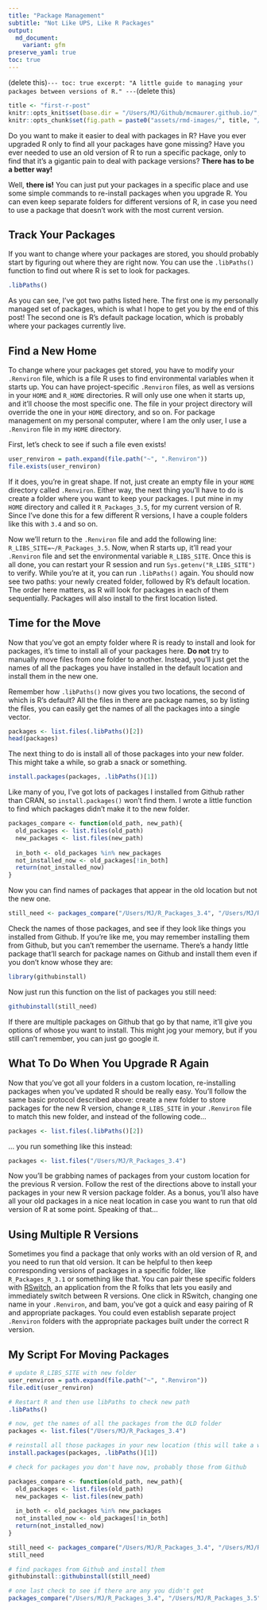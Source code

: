 ```yaml
---
title: "Package Management"
subtitle: "Not Like UPS, Like R Packages"
output:
  md_document:
    variant: gfm
preserve_yaml: true
toc: true
---
```


(delete this)`---
toc: true
excerpt: "A little guide to managing your packages between versions of R."
---`(delete this)

```r
title <- "first-r-post"
knitr::opts_knit$set(base.dir = "/Users/MJ/Github/mcmaurer.github.io/", base.url = "/")
knitr::opts_chunk$set(fig.path = paste0("assets/rmd-images/", title, "/"))
```

Do you want to make it easier to deal with packages in R? Have you ever upgraded R only to find all your packages have gone missing? Have you ever needed to use an old version of R to run a specific package, only to find that it's a gigantic pain to deal with package versions? **There has to be a better way!**

Well, **there is!** You can just put your packages in a specific place and use some simple commands to re-install packages when you upgrade R. You can even keep separate folders for different versions of R, in case you need to use a package that doesn't work with the most current version.

## Track Your Packages
If you want to change where your packages are stored, you should probably start by figuring out where they are right now. You can use the `.libPaths()` function to find out where R is set to look for packages.

```r
.libPaths()
```

As you can see, I've got two paths listed here. The first one is my personally managed set of packages, which is what I hope to get you by the end of this post! The second one is R's default package location, which is probably where your packages currently live.

## Find a New Home

To change where your packages get stored, you have to modify your `.Renviron` file, which is a file R uses to find environmental variables when it starts up. You can have project-specific `.Renviron` files, as well as versions in your `HOME` and `R_HOME` directories. R will only use one when it starts up, and it'll choose the most specific one. The file in your project directory will override the one in your `HOME` directory, and so on. For package management on my personal computer, where I am the only user, I use a `.Renviron` file in my `HOME` directory.

First, let's check to see if such a file even exists!
```r
user_renviron = path.expand(file.path("~", ".Renviron"))
file.exists(user_renviron)
```

If it does, you're in great shape. If not, just create an empty file in your `HOME` directory called `.Renviron`. Either way, the next thing you'll have to do is create a folder where you want to keep your packages. I put mine in my `HOME` directory and called it `R_Packages_3.5`, for my current version of R. Since I've done this for a few different R versions, I have a couple folders like this with `3.4` and so on.

Now we'll return to the `.Renviron` file and add the following line: `R_LIBS_SITE=~/R_Packages_3.5`. Now, when R starts up, it'll read your `.Renviron` file and set the environmental variable `R_LIBS_SITE`. Once this is all done, you can restart your R session and run `Sys.getenv("R_LIBS_SITE")` to verify. While you're at it, you can run `.libPaths()` again. You should now see two paths: your newly created folder, followed by R's default location. The order here matters, as R will look for packages in each of them sequentially. Packages will also install to the first location listed.

## Time for the Move

Now that you've got an empty folder where R is ready to install and look for packages, it's time to install all of your packages here. **Do not** try to manually move files from one folder to another. Instead, you'll just get the names of all the packages you have installed in the default location and install them in the new one.

Remember how `.libPaths()` now gives you two locations, the second of which is R's default? All the files in there are package names, so by listing the files, you can easily get the names of all the packages into a single vector.

```r
packages <- list.files(.libPaths()[2])
head(packages)
```

The next thing to do is install all of those packages into your new folder. This might take a while, so grab a snack or something.

```r
install.packages(packages, .libPaths()[1])
```

Like many of you, I've got lots of packages I installed from Github rather than CRAN, so `install.packages()` won't find them. I wrote a little function to find which packages didn't make it to the new folder.

```r
packages_compare <- function(old_path, new_path){
  old_packages <- list.files(old_path)
  new_packages <- list.files(new_path)
  
  in_both <- old_packages %in% new_packages
  not_installed_now <- old_packages[!in_both]
  return(not_installed_now)
}
```

Now you can find names of packages that appear in the old location but not the new one.

```r
still_need <- packages_compare("/Users/MJ/R_Packages_3.4", "/Users/MJ/R_Packages_3.5")
```

Check the names of those packages, and see if they look like things you installed from Github. If you're like me, you may remember installing them from Github, but you can't remember the username. There's a handy little package that'll search for package names on Github and install them even if you don't know whose they are:

```r
library(githubinstall)
```

Now just run this function on the list of packages you still need:

```r
githubinstall(still_need)
```

If there are multiple packages on Github that go by that name, it'll give you options of whose you want to install. This might jog your memory, but if you still can't remember, you can just go google it.

## What To Do When You Upgrade R Again

Now that you've got all your folders in a custom location, re-installing packages when you've updated R should be really easy. You'll follow the same basic protocol described above: create a new folder to store packages for the new R version, change `R_LIBS_SITE` in your `.Renviron` file to match this new folder, and instead of the following code...

```r
packages <- list.files(.libPaths()[2])
```

... you run something like this instead:
```r
packages <- list.files("/Users/MJ/R_Packages_3.4")
```

Now you'll be grabbing names of packages from your custom location for the previous R version. Follow the rest of the directions above to install your packages in your new R version package folder. As a bonus, you'll also have all your old packages in a nice neat location in case you want to run that old version of R at some point. Speaking of that...

## Using Multiple R Versions

Sometimes you find a package that only works with an old version of R, and you need to run that old version. It can be helpful to then keep corresponding versions of packages in a specific folder, like `R_Packages_R_3.1` or something like that. You can pair these specific folders with [RSwitch](http://r.research.att.com/), an application from the R folks that lets you easily and immediately switch between R versions. One click in RSwitch, changing one name in your `.Renviron`, and bam, you've got a quick and easy pairing of R and appropriate packages. You could even establish separate project `.Renviron` folders with the appropriate packages built under the correct R version.

## My Script For Moving Packages

```r
# update R_LIBS_SITE with new folder 
user_renviron = path.expand(file.path("~", ".Renviron"))
file.edit(user_renviron)

# Restart R and then use libPaths to check new path
.libPaths()

# now, get the names of all the packages from the OLD folder
packages <- list.files("/Users/MJ/R_Packages_3.4")

# reinstall all those packages in your new location (this will take a while)
install.packages(packages, .libPaths()[1])

# check for packages you don't have now, probably those from Github

packages_compare <- function(old_path, new_path){
  old_packages <- list.files(old_path)
  new_packages <- list.files(new_path)
  
  in_both <- old_packages %in% new_packages
  not_installed_now <- old_packages[!in_both]
  return(not_installed_now)
}

still_need <- packages_compare("/Users/MJ/R_Packages_3.4", "/Users/MJ/R_Packages_3.5")
still_need

# find packages from Github and install them
githubinstall::githubinstall(still_need)

# one last check to see if there are any you didn't get
packages_compare("/Users/MJ/R_Packages_3.4", "/Users/MJ/R_Packages_3.5")

```

